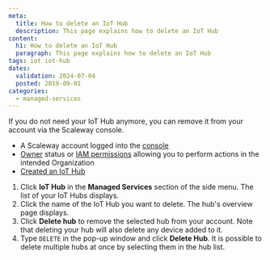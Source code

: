 ```yaml
---
meta:
  title: How to delete an IoT Hub
  description: This page explains how to delete an IoT Hub
content:
  h1: How to delete an IoT Hub
  paragraph: This page explains how to delete an IoT Hub
tags: iot iot-hub
dates:
  validation: 2024-07-04
  posted: 2019-09-01
categories:
  - managed-services
---
```


If you do not need your IoT Hub anymore, you can remove it from your account via the Scaleway console.

<Macro id="requirements" />

- A Scaleway account logged into the [console](https://console.scaleway.com/)
- [Owner](/identity-and-access-management/iam/concepts/#owner) status or [IAM permissions](/identity-and-access-management/iam/concepts/#permission) allowing you to perform actions in the intended Organization
- [Created an IoT Hub](/managed-services/iot-hub/how-to/create-hub/)

1. Click **IoT Hub** in the **Managed Services** section of the side menu. The list of your IoT Hubs displays.
2. Click the name of the IoT Hub you want to delete. The hub's overview page displays.
3. Click **Delete hub** to remove the selected hub from your account.
    <Lightbox src="scaleway-iothub_delete.webp" alt="" />
    <Message type="important">
      Note that deleting your hub will also delete any device added to it.
    </Message>
4. Type `DELETE` in the pop-up window and click **Delete Hub**.
    <Message type="tip">
      It is possible to delete multiple hubs at once by selecting them in the hub list.
    </Message>


